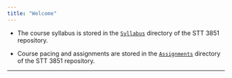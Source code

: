 ```yaml
---
title: "Welcome"
---
```


* The course syllabus is stored in the [`Syllabus`](./Syllabus/STT4880SP2020Syllabus.html) directory of the STT 3851 repository.

* Course pacing and assignments are stored in the [`Assignments`](./Assignments/Assignments.html) directory of the STT 3851 repository.


 <!--* Click [here](https://goo.gl/forms/uVbDu3i5ZubmS6BG2) to record your attendance.-->

 <!--* [Flow Control](./Rmarkdown/FlowControl.html)-->

<!--* [The Bootstrap](./Rmarkdown/TheBootstrap.html)-->

***




